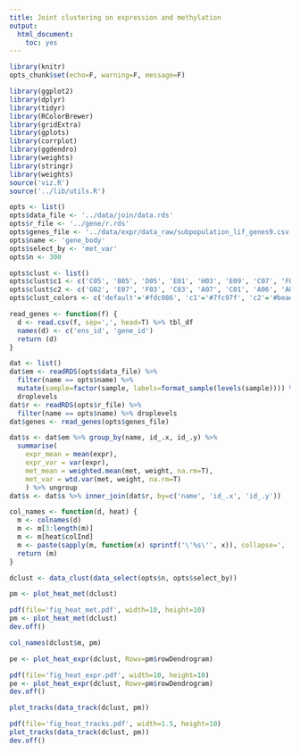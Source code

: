 ```yaml
---
title: Joint clustering on expression and methylation
output:
  html_document:
    toc: yes
---
```


```r
library(knitr)
opts_chunk$set(echo=F, warning=F, message=F)
```

```r
library(ggplot2)
library(dplyr)
library(tidyr)
library(RColorBrewer)
library(gridExtra)
library(gplots)
library(corrplot)
library(ggdendro)
library(weights)
library(stringr)
library(weights)
source('viz.R')
source('../lib/utils.R')
```

```r
opts <- list()
opts$data_file <- '../data/join/data.rds'
opts$r_file <- '../gene/r.rds'
opts$genes_file <- '../data/expr/data_raw/subpopulation_lif_genes9.csv'
opts$name <- 'gene_body'
opts$select_by <- 'met_var'
opts$n <- 300

opts$clust <- list()
opts$clust$c1 <- c('C05', 'B05', 'D05', 'E01', 'H03', 'E09', 'C07', 'F01', 'B10', 'F07', 'C02', 'B07')
opts$clust$c2 <- c('G02', 'E07', 'F03', 'C03', 'A07', 'C01', 'A06', 'A04', 'A02', 'A03', 'G07', 'C10', 'H01', 'D01', 'G09', 'E05', 'G01')
opts$clust_colors <- c('default'='#fdc086', 'c1'='#7fc97f', 'c2'='#beaed4')
```

```r
read_genes <- function(f) {
  d <- read.csv(f, sep=',', head=T) %>% tbl_df
  names(d) <- c('ens_id', 'gene_id')
  return (d)
}

dat <- list()
dat$em <- readRDS(opts$data_file) %>%
  filter(name == opts$name) %>%
  mutate(sample=factor(sample, labels=format_sample(levels(sample)))) %>%
  droplevels
dat$r <- readRDS(opts$r_file) %>%
  filter(name == opts$name) %>% droplevels
dat$genes <- read_genes(opts$genes_file)
```

```r
dat$s <- dat$em %>% group_by(name, id_.x, id_.y) %>%
  summarise(
    expr_mean = mean(expr),
    expr_var = var(expr),
    met_mean = weighted.mean(met, weight, na.rm=T),
    met_var = wtd.var(met, weight, na.rm=T)
    ) %>% ungroup
dat$s <- dat$s %>% inner_join(dat$r, by=c('name', 'id_.x', 'id_.y'))
```



```r
col_names <- function(d, heat) {
  m <- colnames(d)
  m <- m[3:length(m)]
  m <- m[heat$colInd]
  m <- paste(sapply(m, function(x) sprintf('\'%s\'', x)), collapse=', ')
  return (m)
}
```

```r
dclust <- data_clust(data_select(opts$n, opts$select_by))
```

```r
pm <- plot_heat_met(dclust)
```

```r
pdf(file='fig_heat_met.pdf', width=10, height=10)
pm <- plot_heat_met(dclust)
dev.off()
```

```r
col_names(dclust$m, pm)
```

```r
pe <- plot_heat_expr(dclust, Rowv=pm$rowDendrogram)
```

```r
pdf(file='fig_heat_expr.pdf', width=10, height=10)
pe <- plot_heat_expr(dclust, Rowv=pm$rowDendrogram)
dev.off()
```

```r
plot_tracks(data_track(dclust, pm))
```

```r
pdf(file='fig_heat_tracks.pdf', width=1.5, height=10)
plot_tracks(data_track(dclust, pm))
dev.off()
```
